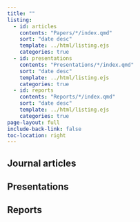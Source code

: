 ```yaml
---
title: ""
listing:
  - id: articles
    contents: "Papers/*/index.qmd"
    sort: "date desc"
    template: ../html/listing.ejs
    categories: true
  - id: presentations
    contents: "Presentations/*/index.qmd"
    sort: "date desc"
    template: ../html/listing.ejs
    categories: true
  - id: reports
    contents: "Reports/*/index.qmd"
    sort: "date desc"
    template: ../html/listing.ejs
    categories: true
page-layout: full
include-back-link: false
toc-location: right
---
```


## Journal articles

:::{#articles}
:::

## Presentations

:::{#presentations}
:::

## Reports

:::{#reports}
:::

